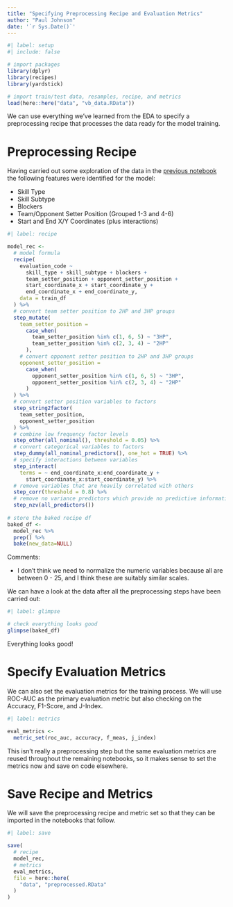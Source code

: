 ```yaml
---
title: "Specifying Preprocessing Recipe and Evaluation Metrics"
author: "Paul Johnson"
date: '`r Sys.Date()`'
---
```


```r
#| label: setup
#| include: false

# import packages
library(dplyr)
library(recipes)
library(yardstick)

# import train/test data, resamples, recipe, and metrics
load(here::here("data", "vb_data.RData"))

```

We can use everything we've learned from the EDA to specify a preprocessing recipe that processes the data ready for the model training.

# Preprocessing Recipe

Having carried out some exploration of the data in the [previous notebook](./src/eda.Rmd) the following features were identified for the model:

-   Skill Type
-   Skill Subtype
-   Blockers
-   Team/Opponent Setter Position (Grouped 1-3 and 4-6)
-   Start and End X/Y Coordinates (plus interactions)

```r
#| label: recipe

model_rec <- 
  # model formula
  recipe(
    evaluation_code ~
      skill_type + skill_subtype + blockers +
      team_setter_position + opponent_setter_position +
      start_coordinate_x + start_coordinate_y +
      end_coordinate_x + end_coordinate_y,
    data = train_df
  ) %>%
  # convert team setter position to 2HP and 3HP groups
  step_mutate(
    team_setter_position =
      case_when(
        team_setter_position %in% c(1, 6, 5) ~ "3HP",
        team_setter_position %in% c(2, 3, 4) ~ "2HP"
      ),
    # convert opponent setter position to 2HP and 3HP groups
    opponent_setter_position =
      case_when(
        opponent_setter_position %in% c(1, 6, 5) ~ "3HP",
        opponent_setter_position %in% c(2, 3, 4) ~ "2HP"
      )
  ) %>%
  # convert setter position variables to factors
  step_string2factor(
    team_setter_position,
    opponent_setter_position
  ) %>%
  # combine low frequency factor levels
  step_other(all_nominal(), threshold = 0.05) %>%
  # convert categorical variables to factors
  step_dummy(all_nominal_predictors(), one_hot = TRUE) %>%
  # specify interactions between variables
  step_interact(
    terms = ~ end_coordinate_x:end_coordinate_y +
      start_coordinate_x:start_coordinate_y) %>%
  # remove variables that are heavily correlated with others
  step_corr(threshold = 0.8) %>%
  # remove no variance predictors which provide no predictive information
  step_nzv(all_predictors())
  
# store the baked recipe df
baked_df <-
  model_rec %>%
  prep() %>%
  bake(new_data=NULL)

```

Comments:

-   I don't think we need to normalize the numeric variables because all are between 0 - 25, and I think these are suitably similar scales.

We can have a look at the data after all the preprocessing steps have been carried out:

```r
#| label: glimpse

# check everything looks good
glimpse(baked_df)

```

Everything looks good!

# Specify Evaluation Metrics

We can also set the evaluation metrics for the training process. We will use ROC-AUC as the primary evaluation metric but also checking on the Accuracy, F1-Score, and J-Index.

```r
#| label: metrics

eval_metrics <-
  metric_set(roc_auc, accuracy, f_meas, j_index)

```

This isn't really a preprocessing step but the same evaluation metrics are reused throughout the remaining notebooks, so it makes sense to set the metrics now and save on code elsewhere.

# Save Recipe and Metrics

We will save the preprocessing recipe and metric set so that they can be imported in the notebooks that follow.

```r
#| label: save

save(
  # recipe
  model_rec,
  # metrics
  eval_metrics,
  file = here::here(
    "data", "preprocessed.RData"
  )
)

```
